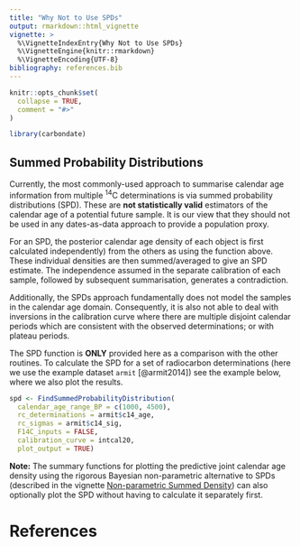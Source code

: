 ```yaml
---
title: "Why Not to Use SPDs"
output: rmarkdown::html_vignette
vignette: >
  %\VignetteIndexEntry{Why Not to Use SPDs}
  %\VignetteEngine{knitr::rmarkdown}
  %\VignetteEncoding{UTF-8}
bibliography: references.bib
---
```


```r
knitr::opts_chunk$set(
  collapse = TRUE,
  comment = "#>"
)
```

```r
library(carbondate)
```

## Summed Probability Distributions
Currently, the most commonly-used approach to summarise calendar age information from multiple ^14^C determinations is via summed probability distributions (SPD). These are **not statistically valid** estimators of the calendar age of a potential future sample. It is our view that they should not be used in any dates-as-data approach to provide a population proxy.  

For an SPD, the posterior calendar age density of each object is first calculated independently) from the others as using the function above. These individual densities are then summed/averaged to give an SPD estimate. The independence assumed in the separate calibration of each sample, followed by subsequent summarisation, generates a contradiction. 

Additionally, the SPDs approach fundamentally does not model the samples in the calendar age domain. Consequently, it is also not able to deal with inversions in the calibration curve where there are multiple disjoint calendar periods which are consistent with the observed determinations; or with plateau periods. 

The SPD function is **ONLY** provided here as a comparison with the other routines. To calculate the SPD for a set of radiocarbon determinations (here we use the example dataset `armit` [@armit2014]) see the example below, where we also plot the results.

```r
spd <- FindSummedProbabilityDistribution(
  calendar_age_range_BP = c(1000, 4500), 
  rc_determinations = armit$c14_age, 
  rc_sigmas = armit$c14_sig, 
  F14C_inputs = FALSE, 
  calibration_curve = intcal20,
  plot_output = TRUE)
```

**Note:** The summary functions for plotting the predictive joint calendar age density using the rigorous Bayesian non-parametric alternative to SPDs (described in the vignette [Non-parametric Summed Density](Non-parametric-summed-density.html)) can also optionally plot the SPD without having to calculate it separately first.

# References
